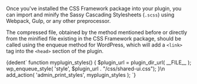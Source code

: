 

<Section contained={ true } style={{ paddingTop: 0 }}>
	<p>Once you've installed the CSS Framework package into your plugin, you can import and minify the Sassy Cascading Stylesheets (<Code>.scss</Code>) using Webpack, Gulp, or any other preprocessor.</p>
	<p>The compressed file, obtained by the method mentioned before or directly from the minified file existing in the CSS Framework package, should be called using the enqueue method for WordPress, which will add a <Code>&lt;link&gt;</Code> tag into the <Code>&lt;head&gt;</Code> section of the plugin.</p>
	<Snippet language="php">{dedent`
function myplugin_styles() {
    $plugin_url = plugin_dir_url( __FILE__ );
    wp_enqueue_style( 'style',  $plugin_url . "/css/shared-ui.css");
}\n
add_action( 'admin_print_styles', myplugin_styles );
	`}</Snippet>
</Section>

